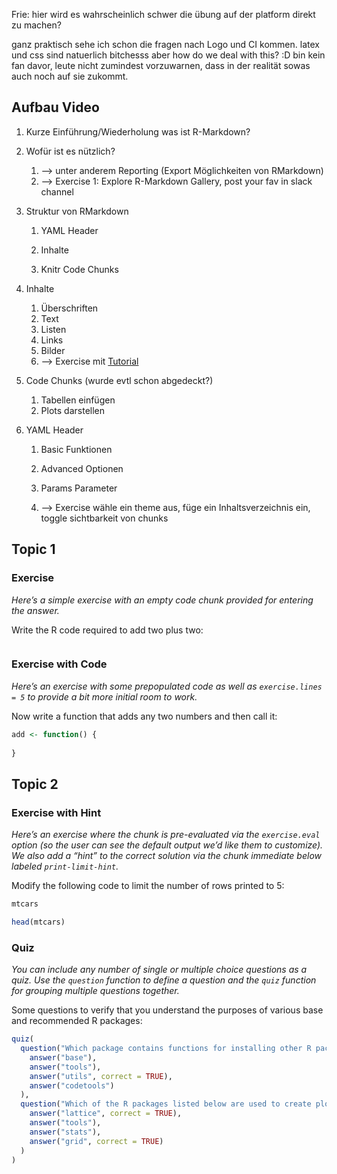 
Frie: hier wird es wahrscheinlich schwer die übung auf der platform direkt zu machen? 

ganz praktisch sehe ich schon die fragen nach Logo und CI kommen. latex und css sind natuerlich bitchesss aber how do we deal with this? :D bin kein fan davor, leute nicht zumindest vorzuwarnen, dass in der realität sowas auch noch auf sie zukommt. 

## Aufbau Video

1.  Kurze Einführung/Wiederholung was ist R-Markdown?

2.  Wofür ist es nützlich?

    1.  --\> unter anderem Reporting (Export Möglichkeiten von RMarkdown)
    2.  --\> Exercise 1: Explore R-Markdown Gallery, post your fav in slack channel

3.  Struktur von RMarkdown

    1.  YAML Header

    2.  Inhalte

    3.  Knitr Code Chunks

```{=html}
<!-- -->
```
4.  Inhalte

    1.  Überschriften
    2.  Text
    3.  Listen
    4.  Links
    5.  Bilder
    6.  --\> Exercise mit [Tutorial](https://commonmark.org/help/tutorial/)

5.  Code Chunks (wurde evtl schon abgedeckt?)

    1.  Tabellen einfügen
    2.  Plots darstellen

6.  YAML Header

    1.  Basic Funktionen

    2.  Advanced Optionen

    3.  Params Parameter

    4.  --\> Exercise wähle ein theme aus, füge ein Inhaltsverzeichnis ein, toggle sichtbarkeit von chunks

## Topic 1

### Exercise

*Here's a simple exercise with an empty code chunk provided for entering the answer.*

Write the R code required to add two plus two:

```r

```

### Exercise with Code

*Here's an exercise with some prepopulated code as well as `exercise.lines = 5` to provide a bit more initial room to work.*

Now write a function that adds any two numbers and then call it:

```r
add <- function() {
  
}
```

## Topic 2

### Exercise with Hint

*Here's an exercise where the chunk is pre-evaluated via the `exercise.eval` option (so the user can see the default output we'd like them to customize). We also add a "hint" to the correct solution via the chunk immediate below labeled `print-limit-hint`.*

Modify the following code to limit the number of rows printed to 5:

```r
mtcars
```

```r
head(mtcars)
```

### Quiz

*You can include any number of single or multiple choice questions as a quiz. Use the `question` function to define a question and the `quiz` function for grouping multiple questions together.*

Some questions to verify that you understand the purposes of various base and recommended R packages:

```r
quiz(
  question("Which package contains functions for installing other R packages?",
    answer("base"),
    answer("tools"),
    answer("utils", correct = TRUE),
    answer("codetools")
  ),
  question("Which of the R packages listed below are used to create plots?",
    answer("lattice", correct = TRUE),
    answer("tools"),
    answer("stats"),
    answer("grid", correct = TRUE)
  )
)
```
